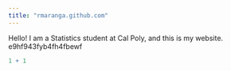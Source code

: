 ```yaml
---
title: "rmaranga.github.com"
---
```


Hello! I am a Statistics student at Cal Poly, and this is my website.\
e9hf943fyb4fh4fbewf

```r
1 + 1
```
